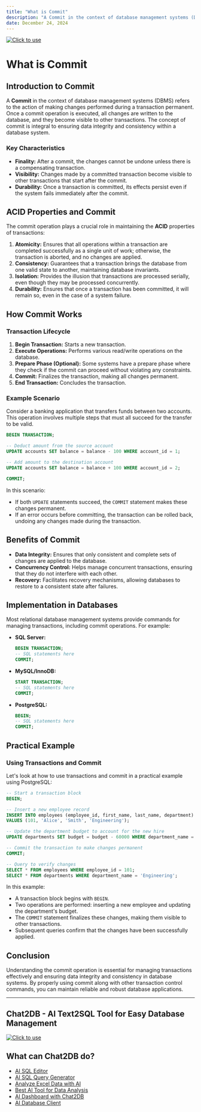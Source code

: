 ```yaml
---
title: "What is Commit"
description: "A Commit in the context of database management systems (DBMS) refers to the action of making changes performed during a transaction permanent."
date: December 24, 2024
---
```

[![Click to use](/image/blog/bg/chat2db1.png)](https://app.chat2db.ai/)
# What is Commit

## Introduction to Commit

A **Commit** in the context of database management systems (DBMS) refers to the action of making changes performed during a transaction permanent. Once a commit operation is executed, all changes are written to the database, and they become visible to other transactions. The concept of commit is integral to ensuring data integrity and consistency within a database system.

### Key Characteristics

- **Finality:** After a commit, the changes cannot be undone unless there is a compensating transaction.
- **Visibility:** Changes made by a committed transaction become visible to other transactions that start after the commit.
- **Durability:** Once a transaction is committed, its effects persist even if the system fails immediately after the commit.

## ACID Properties and Commit

The commit operation plays a crucial role in maintaining the **ACID** properties of transactions:

1. **Atomicity:** Ensures that all operations within a transaction are completed successfully as a single unit of work; otherwise, the transaction is aborted, and no changes are applied.
2. **Consistency:** Guarantees that a transaction brings the database from one valid state to another, maintaining database invariants.
3. **Isolation:** Provides the illusion that transactions are processed serially, even though they may be processed concurrently.
4. **Durability:** Ensures that once a transaction has been committed, it will remain so, even in the case of a system failure.

## How Commit Works

### Transaction Lifecycle

1. **Begin Transaction:** Starts a new transaction.
2. **Execute Operations:** Performs various read/write operations on the database.
3. **Prepare Phase (Optional):** Some systems have a prepare phase where they check if the commit can proceed without violating any constraints.
4. **Commit:** Finalizes the transaction, making all changes permanent.
5. **End Transaction:** Concludes the transaction.

### Example Scenario

Consider a banking application that transfers funds between two accounts. This operation involves multiple steps that must all succeed for the transfer to be valid.

```sql
BEGIN TRANSACTION;

-- Deduct amount from the source account
UPDATE accounts SET balance = balance - 100 WHERE account_id = 1;

-- Add amount to the destination account
UPDATE accounts SET balance = balance + 100 WHERE account_id = 2;

COMMIT;
```

In this scenario:

- If both `UPDATE` statements succeed, the `COMMIT` statement makes these changes permanent.
- If an error occurs before committing, the transaction can be rolled back, undoing any changes made during the transaction.

## Benefits of Commit

- **Data Integrity:** Ensures that only consistent and complete sets of changes are applied to the database.
- **Concurrency Control:** Helps manage concurrent transactions, ensuring that they do not interfere with each other.
- **Recovery:** Facilitates recovery mechanisms, allowing databases to restore to a consistent state after failures.

## Implementation in Databases

Most relational database management systems provide commands for managing transactions, including commit operations. For example:

- **SQL Server:**

  ``` sql
  BEGIN TRANSACTION;
  -- SQL statements here
  COMMIT;
  ```

- **MySQL/InnoDB:**

  ```sql
  START TRANSACTION;
  -- SQL statements here
  COMMIT;
  ```

- **PostgreSQL:**

  ``` sql
  BEGIN;
  -- SQL statements here
  COMMIT;
  ```

## Practical Example

### Using Transactions and Commit

Let's look at how to use transactions and commit in a practical example using PostgreSQL:

```sql
-- Start a transaction block
BEGIN;

-- Insert a new employee record
INSERT INTO employees (employee_id, first_name, last_name, department)
VALUES (101, 'Alice', 'Smith', 'Engineering');

-- Update the department budget to account for the new hire
UPDATE departments SET budget = budget - 60000 WHERE department_name = 'Engineering';

-- Commit the transaction to make changes permanent
COMMIT;

-- Query to verify changes
SELECT * FROM employees WHERE employee_id = 101;
SELECT * FROM departments WHERE department_name = 'Engineering';
```

In this example:

- A transaction block begins with `BEGIN`.
- Two operations are performed: inserting a new employee and updating the department's budget.
- The `COMMIT` statement finalizes these changes, making them visible to other transactions.
- Subsequent queries confirm that the changes have been successfully applied.

## Conclusion

Understanding the commit operation is essential for managing transactions effectively and ensuring data integrity and consistency in database systems. By properly using commit along with other transaction control commands, you can maintain reliable and robust database applications.

---

## Chat2DB - AI Text2SQL Tool for Easy Database Management

[![Click to use](/image/blog/chat2db.png)](https://app.chat2db.ai/)

## What can Chat2DB do?

- [AI SQL Editor](https://chat2db.ai/feature/AI%20SQL%20Editor)
- [AI SQL Query Generator](https://chat2db.ai/feature/AI%20SQL%20Query%20Generator)
- [Analyze Excel Data with AI](https://chat2db.ai/feature/Analyze%20Excel%20Data%20with%20AI)
- [Best AI Tool for Data Analysis](https://chat2db.ai/feature/Best%20AI%20Tool%20for%20Data%20Analysis)
- [AI Dashboard with Chat2DB](https://chat2db.ai/feature/AI%20Dashboard%20with%20Chat2DB)
- [AI Database Client](https://chat2db.ai/feature/AI%20Database%20Client)
